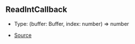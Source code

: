 ## ReadIntCallback

- Type: (buffer: Buffer, index: number) => number

- [Source](https://github.com/Androz2091/discord-player/blob/f2dbc02/packages/equalizer/src/equalizer/ChannelProcessor.ts#L3)